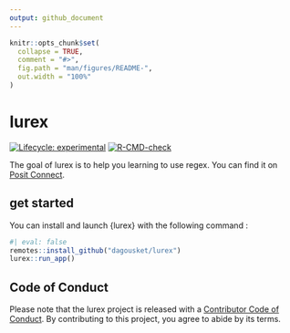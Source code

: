 ```yaml
---
output: github_document
---
```


<!-- README.md is generated from README.Rmd. Please edit that file -->

```r
knitr::opts_chunk$set(
  collapse = TRUE,
  comment = "#>",
  fig.path = "man/figures/README-",
  out.width = "100%"
)
```

# lurex

<!-- badges: start -->
[![Lifecycle: experimental](https://img.shields.io/badge/lifecycle-experimental-orange.svg)](https://lifecycle.r-lib.org/articles/stages.html#experimental)
[![R-CMD-check](https://github.com/dagousket/lurex/actions/workflows/check-format-deploy.yaml/badge.svg)](https://github.com/dagousket/lurex/actions/workflows/check-format-deploy.yaml)
<!-- badges: end -->

The goal of lurex is to help you learning to use regex. You can find it on [Posit Connect](https://connect.thinkr.fr/lurex/).

## get started

You can install and launch {lurex} with the following command :

```r
#| eval: false
remotes::install_github("dagousket/lurex")
lurex::run_app()
```

## Code of Conduct

  Please note that the lurex project is released with a [Contributor Code of Conduct](https://contributor-covenant.org/version/2/1/CODE_OF_CONDUCT.html). By contributing to this project, you agree to abide by its terms.
